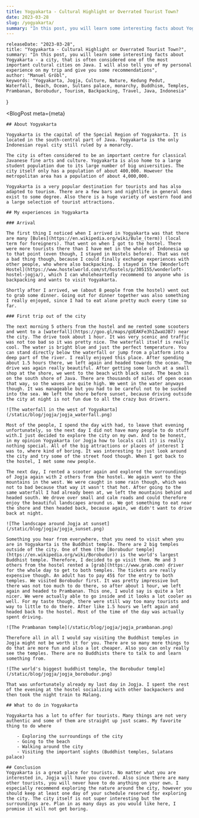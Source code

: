 ```yaml
---
title: Yogyakarta - Cultural Highlight or Overrated Tourist Town?
date: 2023-03-28
slug: /yogyakarta/
summary: "In this post, you will learn some interesting facts about Yogyakarta - a city, that is often considered one of the most important cultural cities on Java. I will also tell you of my personal experience on my trip and give you some recommendations"
---
```



    releaseDate: "2023-03-28",
    title: "Yogyakarta - Cultural Highlight or Overrated Tourist Town?",
    summary: "In this post, you will learn some interesting facts about Yogyakarta - a city, that is often considered one of the most important cultural cities on Java. I will also tell you of my personal experience on my trip and give you some recommendations",
    author: "Manuel Gröbl",
    keywords: "Yogyakarta, Jogja, Culture, Nature, Kedung Pedut, Waterfall, Beach, Ocean, Sultans palace, monarchy, Buddhism, Temples, Prambanan, Borobudur, Tourism, Backpacking, Travel, Java, Indonesia"
}

<BlogPost 
    meta={meta}
>

    ## About Yogyakarta

    Yogyakarta is the capital of the Special Region of Yogyakarta. It is located in the south-central part of Java. Yogyakarta is the only Indonesian royal city still ruled by a monarchy.

    The city is often considered to be an important centre for classical Javanese fine arts and culture. Yogyakarta is also home to a large student population due to its large number of big universities. The city itself only has a population of about 400,000. However the metropolitan area has a population of about 4,000,000.

    Yogyakarta is a very popular destination for tourists and has also adapted to tourism. There are a few bars and nightlife in general does exist to some degree. Also there is a huge variety of western food and a large selection of tourist attractions.

    ## My experiences in Yogyakarta

    ### Arrival

    The first thing I noticed when I arrived in Yogyakarta was that there are many [Bules](https://en.wikipedia.org/wiki/Bule_(term)) (local term for foreigners). That went on when I got to the hostel. There were more tourists there than I have met in the whole of Indonesia up to that point (even though, I stayed in Hostels before). That was not a bad thing though, because I could finally exchange experiences with other people, who where also backpacking. I stayed in the [Wonderloft Hostel](https://www.hostelworld.com/st/hostels/p/305155/wonderloft-hostel-jogja/), which I can wholeheartedly recommend to anyone who is backpacking and wants to visit Yogyakarta.
    
    Shortly after I arrived, we (about 8 people from the hostel) went out to grab some dinner. Going out for dinner together was also something I really enjoyed, since I had to eat alone pretty much every time so far.

    ### First trip out of the city

    The next morning 5 others from the hostel and me rented some scooters and went to a [waterfall](https://goo.gl/maps/gUEAKFe3h1ZwaUJB7) near the city. The drive took about 1 hour. It was very scenic and traffic was not too bad so it was pretty nice. The waterfall itself is really cool. The water is bright blue and just the perfect temperature. You can stand directly below the waterfall or jump from a platform into a deep part of the river. I really enjoyed this place. After spending about 1.5 hours there, we left again and headed towards the ocean. The drive was again really beautiful. After getting some lunch at a small shop at the shore, we went to the beach with black sand. The beach is on the south shore of Java. There are thousands of miles of open ocean that way, so the waves are quite high. We went in the water anyways though. It was manageable but you had to be careful not to be sucked into the sea. We left the shore before sunset, because driving outside the city at night is not fun due to all the crazy bus drivers.

    ![The waterfall in the west of Yogyakarta](/static/blog/jogja/jogja_waterfall.png)

    Most of the people, I spend the day with had, to leave that evening unfortunately, so the next day I did not have many people to do stuff with.I just decided to explore the city on my own. And to be honest, in my opinion Yogyakarta (or Jogja how to locals call it) is really nothing special. All of the big attractions or places of interest I was to, where kind of boring. It was interesting to just look around the city and try some of the street food though. When I got back to the hostel, I met some new people. 

    The next day, I rented a scooter again and explored the surroundings of Jogja again with 2 others from the hostel. We again went to the mountains in the west. We were caught in some rain though, which was not to bad because that way it wasn't that hot. After going to the same waterfall I had already been at, we left the mountains behind and headed south. We drove over small and calm roads and could therefore enjoy the beautiful landscapes around us. We got something to eat near the shore and then headed back, because again, we didn't want to drive back at night. 

    ![The landscape around Jogja at sunset](/static/blog/jogja/jogja_sunset.png)

    Something you hear from everywhere, that you need to visit when you are in Yogyakarta is the Buddhist temple. There are 2 big temples outside of the city. One of them (the [Borobudur temple](https://en.wikipedia.org/wiki/Borobudur)) is the world's largest Buddhist temple. Therefore, I decided to go visit them. Me and 3 others from the hostel rented a [grab](https://www.grab.com) driver for the whole day to get to both temples. The tickets are really expensive though. An adult has to pay 45$ for the entry to both temples. We visited Borobudur first. It was pretty impressive but there was not too much to do there, so after about 1 hour, we left again and headed to Prambanan. This one, I would say is quite a lot nicer. We were actually able to go inside and it looks a lot cooler as well. For my taste though, there were still way too many tourists and way to little to do there. After like 1.5 hours we left again and headed back to the hostel. Most of the time of the day was actually spent driving. 
    
    ![The Prambanan temple](/static/blog/jogja/jogja_prambanan.png)

    Therefore all in all I would say visiting the Buddhist temples in Jogja might not be worth it for you. There are so many more things to do that are more fun and also a lot cheaper. Also you can only really see the temples. There are no Buddhists there to talk to and learn something from. 

    ![The world's biggest buddhist temple, the Borobudur temple](/static/blog/jogja/jogja_borobudur.png)

    That was unfortunately already my last day in Jogja. I spent the rest of the evening at the hostel socializing with other backpackers and then took the night train to Malang.

    ## What to do in Yogyakarta
    
    Yogyakarta has a lot to offer for tourists. Many things are not very authentic and some of them are straight up just scams. My favorite thing to do where

        - Exploring the surroundings of the city
        - Going to the beach
        - Walking around the city
        - Visiting the important sights (Buddhist temples, Sulatans palace)

    ## Conclusion
    Yogyakarta is a great place for tourists. No matter what you are interested in, Jogja will have you covered. Also since there are many other tourists, you will never have to do anything on your own. I especially recommend exploring the nature around the city, however you should keep at least one day of your schedule reserved for exploring the city. The city itself is not super interesting but the surroundings are. Plan in as many days as you would like here, I promise it will not get boring.

</BlogPost>